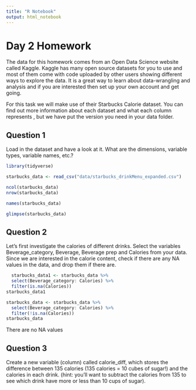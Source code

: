 ```yaml
---
title: "R Notebook"
output: html_notebook
---
```


# Day 2 Homework

The data for this homework comes from an Open Data Science website called Kaggle. Kaggle has many open source datasets for you to use and most of them come with code uploaded by other users showing different ways to explore the data. It is a great way to learn about data-wrangling and analysis and if you are interested then set up your own account and get going.

For this task we will make use of their Starbucks Calorie dataset. You can find out more information about each dataset and what each column represents , but we have put the version you need in your data folder.

## Question 1
Load in the dataset and have a look at it. What are the dimensions, variable types, variable names, etc.?

```r
library(tidyverse)
```

```r
starbucks_data <- read_csv("data/starbucks_drinkMenu_expanded.csv")
```

```r
ncol(starbucks_data)
nrow(starbucks_data)
```



```r
names(starbucks_data)
```


```r
glimpse(starbucks_data)
```

## Question 2
Let’s first investigate the calories of different drinks. Select the variables Beverage_category, Beverage, Beverage prep and Calories from your data. Since we are interested in the calorie content, check if there are any NA values in the data, and drop them if there are.

```r
  starbucks_data1 <- starbucks_data %>% 
  select(Beverage_category: Calories) %>% 
  filter(is.na(Calories))
starbucks_data1


```

```r
starbucks_data <- starbucks_data %>% 
  select(Beverage_category: Calories) %>% 
  filter(!is.na(Calories))
starbucks_data
```

There are no NA values

## Question 3
 Create a new variable (column) called calorie_diff, which stores the difference between 135 calories (135 calories = 10 cubes of sugar!) and the calories in each drink. (hint: you’ll want to subtract the calories from 135 to see which drink have more or less than 10 cups of sugar).
 